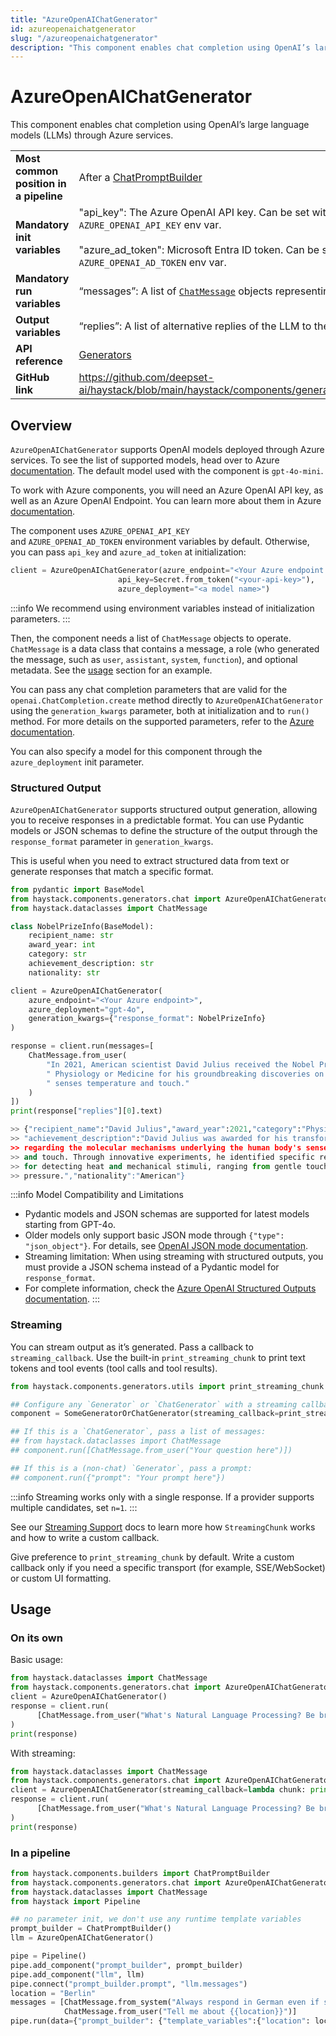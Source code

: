```yaml
---
title: "AzureOpenAIChatGenerator"
id: azureopenaichatgenerator
slug: "/azureopenaichatgenerator"
description: "This component enables chat completion using OpenAI’s large language models (LLMs) through Azure services."
---
```


# AzureOpenAIChatGenerator

This component enables chat completion using OpenAI’s large language models (LLMs) through Azure services.

|  |  |
| --- | --- |
| **Most common position in a pipeline** | After a [ChatPromptBuilder](../../../docs/pipeline-components/builders/chatpromptbuilder.mdx) |
| **Mandatory init variables** | "api_key": The Azure OpenAI API key. Can be set with `AZURE_OPENAI_API_KEY` env var.  <br /> <br />"azure_ad_token": Microsoft Entra ID token. Can be set with `AZURE_OPENAI_AD_TOKEN` env var. |
| **Mandatory run variables** | “messages”: A list of [`ChatMessage`](../../../docs/concepts/data-classes.mdx#chatmessage)  objects representing the chat |
| **Output variables** | “replies”: A list of alternative replies of the LLM to the input chat |
| **API reference** | [Generators](/reference/generators-api) |
| **GitHub link** | https://github.com/deepset-ai/haystack/blob/main/haystack/components/generators/chat/azure.py |

## Overview

`AzureOpenAIChatGenerator` supports OpenAI models deployed through Azure services. To see the list of supported models, head over to Azure [documentation](https://learn.microsoft.com/en-us/azure/ai-services/openai/concepts/models?source=recommendations). The default model used with the component is `gpt-4o-mini`.

To work with Azure components, you will need an Azure OpenAI API key, as well as an Azure OpenAI Endpoint. You can learn more about them in Azure [documentation](https://learn.microsoft.com/en-us/azure/ai-services/openai/reference).

The component uses `AZURE_OPENAI_API_KEY` and `AZURE_OPENAI_AD_TOKEN` environment variables by default. Otherwise, you can pass `api_key` and `azure_ad_token` at initialization:

```python
client = AzureOpenAIChatGenerator(azure_endpoint="<Your Azure endpoint e.g. `https://your-company.azure.openai.com/>",
                        api_key=Secret.from_token("<your-api-key>"),
                        azure_deployment="<a model name>")
```

:::info
We recommend using environment variables instead of initialization parameters.
:::

Then, the component needs a list of `ChatMessage` objects to operate. `ChatMessage` is a data class that contains a message, a role (who generated the message, such as `user`, `assistant`, `system`, `function`), and optional metadata. See the [usage](https://www.notion.so/AzureOpenAIChatGenerator-c20636ac8b914ab798439a5f7a273ff0?pvs=21) section for an example.

You can pass any chat completion parameters that are valid for the `openai.ChatCompletion.create` method directly to `AzureOpenAIChatGenerator` using the `generation_kwargs` parameter, both at initialization and to `run()` method. For more details on the supported parameters, refer to the [Azure documentation](https://learn.microsoft.com/en-us/azure/ai-services/openai/reference).

You can also specify a model for this component through the `azure_deployment` init parameter.

### Structured Output

`AzureOpenAIChatGenerator` supports structured output generation, allowing you to receive responses in a predictable format. You can use Pydantic models or JSON schemas to define the structure of the output through the `response_format` parameter in `generation_kwargs`.

This is useful when you need to extract structured data from text or generate responses that match a specific format.

```python
from pydantic import BaseModel
from haystack.components.generators.chat import AzureOpenAIChatGenerator
from haystack.dataclasses import ChatMessage

class NobelPrizeInfo(BaseModel):
    recipient_name: str
    award_year: int
    category: str
    achievement_description: str
    nationality: str

client = AzureOpenAIChatGenerator(
    azure_endpoint="<Your Azure endpoint>",
    azure_deployment="gpt-4o",
    generation_kwargs={"response_format": NobelPrizeInfo}
)

response = client.run(messages=[
    ChatMessage.from_user(
        "In 2021, American scientist David Julius received the Nobel Prize in"
        " Physiology or Medicine for his groundbreaking discoveries on how the human body"
        " senses temperature and touch."
    )
])
print(response["replies"][0].text)

>> {"recipient_name":"David Julius","award_year":2021,"category":"Physiology or Medicine",
>> "achievement_description":"David Julius was awarded for his transformative findings 
>> regarding the molecular mechanisms underlying the human body's sense of temperature 
>> and touch. Through innovative experiments, he identified specific receptors responsible 
>> for detecting heat and mechanical stimuli, ranging from gentle touch to pain-inducing 
>> pressure.","nationality":"American"}
```

:::info
Model Compatibility and Limitations

- Pydantic models and JSON schemas are supported for latest models starting from GPT-4o.
- Older models only support basic JSON mode through `{"type": "json_object"}`. For details, see [OpenAI JSON mode documentation](https://platform.openai.com/docs/guides/structured-outputs#json-mode).
- Streaming limitation: When using streaming with structured outputs, you must provide a JSON schema instead of a Pydantic model for `response_format`.
- For complete information, check the [Azure OpenAI Structured Outputs documentation](https://learn.microsoft.com/en-us/azure/ai-services/openai/how-to/structured-outputs).
:::

### Streaming

You can stream output as it’s generated. Pass a callback to `streaming_callback`. Use the built-in `print_streaming_chunk` to print text tokens and tool events (tool calls and tool results).

```python
from haystack.components.generators.utils import print_streaming_chunk

## Configure any `Generator` or `ChatGenerator` with a streaming callback
component = SomeGeneratorOrChatGenerator(streaming_callback=print_streaming_chunk)

## If this is a `ChatGenerator`, pass a list of messages:
## from haystack.dataclasses import ChatMessage
## component.run([ChatMessage.from_user("Your question here")])

## If this is a (non-chat) `Generator`, pass a prompt:
## component.run({"prompt": "Your prompt here"})
```

:::info
Streaming works only with a single response. If a provider supports multiple candidates, set `n=1`.
:::

See our [Streaming Support](guides-to-generators/choosing-the-right-generator.mdx#streaming-support) docs to learn more how `StreamingChunk` works and how to write a custom callback.

Give preference to `print_streaming_chunk` by default. Write a custom callback only if you need a specific transport (for example, SSE/WebSocket) or custom UI formatting.

## Usage

### On its own

Basic usage:

```python
from haystack.dataclasses import ChatMessage
from haystack.components.generators.chat import AzureOpenAIChatGenerator
client = AzureOpenAIChatGenerator()
response = client.run(
	  [ChatMessage.from_user("What's Natural Language Processing? Be brief.")]
)
print(response)
```

With streaming:

```python
from haystack.dataclasses import ChatMessage
from haystack.components.generators.chat import AzureOpenAIChatGenerator
client = AzureOpenAIChatGenerator(streaming_callback=lambda chunk: print(chunk.content, end="", flush=True))
response = client.run(
	  [ChatMessage.from_user("What's Natural Language Processing? Be brief.")]
)
print(response)
```

### In a pipeline

```python
from haystack.components.builders import ChatPromptBuilder
from haystack.components.generators.chat import AzureOpenAIChatGenerator
from haystack.dataclasses import ChatMessage
from haystack import Pipeline

## no parameter init, we don't use any runtime template variables
prompt_builder = ChatPromptBuilder()
llm = AzureOpenAIChatGenerator()

pipe = Pipeline()
pipe.add_component("prompt_builder", prompt_builder)
pipe.add_component("llm", llm)
pipe.connect("prompt_builder.prompt", "llm.messages")
location = "Berlin"
messages = [ChatMessage.from_system("Always respond in German even if some input data is in other languages."),
            ChatMessage.from_user("Tell me about {{location}}")]
pipe.run(data={"prompt_builder": {"template_variables":{"location": location}, "template": messages}})
```